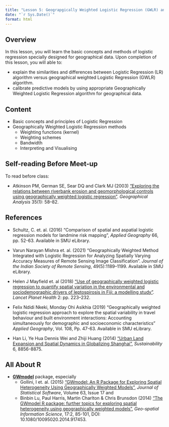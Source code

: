 ```yaml
---
title: "Lesson 5: Geograpgically Weighted Logistic Regression (GWLR) and Application"
date: "`r Sys.Date()`"
format: html
---
```


## Overview

In this lesson, you will learn the basic concepts and methods of logistic regression specially designed for geographical data. Upon completion of this lesson, you will able to:

-   explain the similarities and differences between Logistic Regression (LR) algorithm versus geographical weighted Logistic Regression (GWLR) algorithm.
-   calibrate predictive models by using appropriate Geographically Weighted Logistic Regression algorithm for geographical data.

## Content

-   Basic concepts and principles of Logistic Regression
-   Geographically Weighted Logistic Regression methods
    -   Weighting functions (kernel)
    -   Weighting schemes
    -   Bandwidth
    -   Interpreting and Visualising

## Self-reading Before Meet-up

To read before class:

-   Atkinson PM, German SE, Sear DQ and Clark MJ (2003) ["Exploring the relations between riverbank erosion and geomorphological controls using geographically weighted logistic regression"](https://onlinelibrary.wiley.com/doi/abs/10.1111/j.1538-4632.2003.tb01101.x). *Geographical Analysis* 35(1): 58--82.

## References

-   Schultz, C. et. al. (2016) "Comparison of spatial and aspatial logistic regression models for landmine risk mapping", *Applied Geography* 66, pp. 52-63. Available in SMU eLibrary.

- Varun Narayan Mishra et. al. (2021) "Geographically Weighted Method Integrated with Logistic Regression
for Analyzing Spatially Varying Accuracy Measures of Remote Sensing
Image Classification". *Journal of the Indian Society of Remote Sensing*, 49(5):1189–1199. Available in SMU eLibrary.

- Helen J Mayfield et. al (2018) ["Use of geographically weighted logistic regression to quantify spatial variation in the environmental and sociodemographic drivers of leptospirosis in Fiji: a modelling study"](https://pubmed.ncbi.nlm.nih.gov/29709286/). *Lancet Planet Health* 2: pp. 223–232. 

- Felix Ndidi Nkeki, Monday Ohi Asikhia (2019) "Geographically weighted logistic regression approach to explore the spatial variability in travel behaviour and built environment interactions: Accounting simultaneously for demographic and socioeconomic characteristics" *Applied Geography*, Vol. 108, Pp. 47-63. Available in SMU eLibrary.

- Han Li, Ye Hua Dennis Wei and Zhiji Huang (2014) ["Urban Land Expansion and Spatial Dynamics in Globalizing Shanghai"](https://www.mdpi.com/2071-1050/6/12/8856), *Sustainability* 6, 8856-8875.

## All About R

-   [**GWmodel**](https://cran.r-project.org/web/packages/GWmodel/) package, especially
    -   Gollini, I et. al. (2015) ["GWmodel: An R Package for Exploring Spatial Heterogeneity Using Geographically Weighted Models"](https://www.jstatsoft.org/article/view/v063i17), *Journal of Statistical Software*, Volume 63, Issue 17 and
    -   Binbin Lu, Paul Harris, Martin Charlton & Chris Brunsdon (2014) ["The GWmodel R package: further topics for exploring spatial heterogeneity using geographically weighted models"](https://www.tandfonline.com/doi/full/10.1080/10095020.2014.917453), *Geo-spatial Information Science*, 17:2, 85-101, DOI: 10.1080/10095020.2014.917453.

